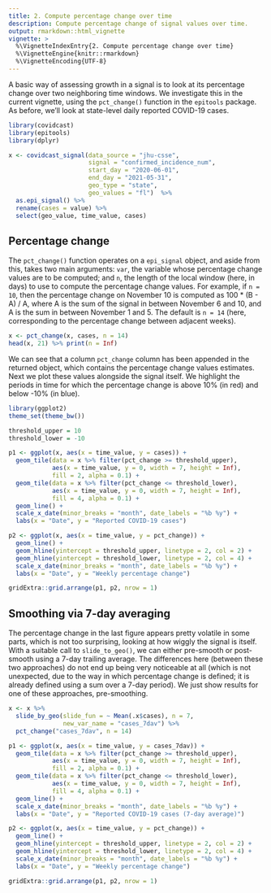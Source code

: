 ```yaml
---
title: 2. Compute percentage change over time
description: Compute percentage change of signal values over time.
output: rmarkdown::html_vignette
vignette: >
  %\VignetteIndexEntry{2. Compute percentage change over time}
  %\VignetteEngine{knitr::rmarkdown}
  %\VignetteEncoding{UTF-8}
---
```


A basic way of assessing growth in a signal is to look at its percentage change
over two neighboring time windows. We investigate this in the current vignette,
using the `pct_change()` function in the `epitools` package. As before, we'll 
look at state-level daily reported COVID-19 cases.

```r
library(covidcast)
library(epitools)
library(dplyr)

x <- covidcast_signal(data_source = "jhu-csse", 
                      signal = "confirmed_incidence_num",
                      start_day = "2020-06-01", 
                      end_day = "2021-05-31",
                      geo_type = "state", 
                      geo_values = "fl")  %>%
  as.epi_signal() %>%
  rename(cases = value) %>%
  select(geo_value, time_value, cases)
```

## Percentage change

The `pct_change()` function operates on a `epi_signal` object, and aside from 
this, takes two main arguments: `var`, the variable whose percentage change 
values are to be computed; and `n`, the length of the local window (here, in 
days) to use to compute the percentage change values. For example, if `n = 10`,
then the percentage change on November 10 is computed as 100 * (B - A) / A, 
where A is the sum of the signal in between November 6 and 10, and A is the sum 
in between November 1 and 5. The default is `n = 14` (here, corresponding to the
percentage change between adjacent weeks).

```r
x <- pct_change(x, cases, n = 14)
head(x, 21) %>% print(n = Inf)
```

We can see that a column `pct_change` column has been appended in the returned
object, which contains the percentage change values estimates. Next we plot 
these values alongside the signal itself. We highlight the periods in time for 
which the percentage change is above 10% (in red) and below -10% (in blue).

```r
library(ggplot2)
theme_set(theme_bw())

threshold_upper = 10
threshold_lower = -10

p1 <- ggplot(x, aes(x = time_value, y = cases)) + 
  geom_tile(data = x %>% filter(pct_change >= threshold_upper),
            aes(x = time_value, y = 0, width = 7, height = Inf), 
            fill = 2, alpha = 0.1) + 
  geom_tile(data = x %>% filter(pct_change <= threshold_lower),
            aes(x = time_value, y = 0, width = 7, height = Inf), 
            fill = 4, alpha = 0.1) +  
  geom_line() + 
  scale_x_date(minor_breaks = "month", date_labels = "%b %y") +
  labs(x = "Date", y = "Reported COVID-19 cases")

p2 <- ggplot(x, aes(x = time_value, y = pct_change)) + 
  geom_line() + 
  geom_hline(yintercept = threshold_upper, linetype = 2, col = 2) +
  geom_hline(yintercept = threshold_lower, linetype = 2, col = 4) +
  scale_x_date(minor_breaks = "month", date_labels = "%b %y") +
  labs(x = "Date", y = "Weekly percentage change") 

gridExtra::grid.arrange(p1, p2, nrow = 1)
```

## Smoothing via 7-day averaging

The percentage change in the last figure appears pretty volatile in some parts, 
which is not too surprising, looking at how wiggly the signal is itself. With a
suitable call to `slide_to_geo()`, we can either pre-smooth or post-smooth using
a 7-day trailing average. The differences here (between these two approaches) do 
not end up being very noticeable at all (which is not unexpected, due to the way
in which percentage change is defined; it is already defined using a sum over a 
7-day period). We just show results for one of these approaches, pre-smoothing.

```r
x <- x %>%
  slide_by_geo(slide_fun = ~ Mean(.x$cases), n = 7, 
               new_var_name = "cases_7dav") %>%
  pct_change("cases_7dav", n = 14)

p1 <- ggplot(x, aes(x = time_value, y = cases_7dav)) + 
  geom_tile(data = x %>% filter(pct_change >= threshold_upper),
            aes(x = time_value, y = 0, width = 7, height = Inf), 
            fill = 2, alpha = 0.1) + 
  geom_tile(data = x %>% filter(pct_change <= threshold_lower),
            aes(x = time_value, y = 0, width = 7, height = Inf), 
            fill = 4, alpha = 0.1) + 
  geom_line() + 
  scale_x_date(minor_breaks = "month", date_labels = "%b %y") +
  labs(x = "Date", y = "Reported COVID-19 cases (7-day average)")

p2 <- ggplot(x, aes(x = time_value, y = pct_change)) + 
  geom_line() + 
  geom_hline(yintercept = threshold_upper, linetype = 2, col = 2) +
  geom_hline(yintercept = threshold_lower, linetype = 2, col = 4) +
  scale_x_date(minor_breaks = "month", date_labels = "%b %y") +
  labs(x = "Date", y = "Weekly percentage change") 

gridExtra::grid.arrange(p1, p2, nrow = 1)
```